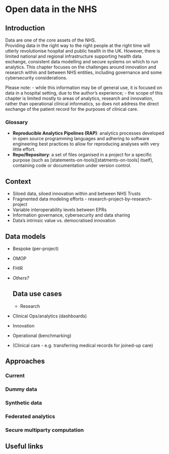 # Open data in the NHS

## Introduction
Data are one of the core assets of the NHS.  
Providing data in the right way to the right people at the right time will utterly revolutionise hospital and public health in the UK.  However, there is limited national and regional infrastructure supporting health data exchange, consistent data modelling and secure systems on which to run analytics.  This chapter focuses on the challenges around innovation and research within and between NHS entities, including governance and some cybersecurity considerations.

Please note:
  - while this information may be of general use, it is focused on data in a hospital setting, due to the author's experience;
- the scope of this chapter is limited mostly to areas of analytics, research and innovation, rather than operational clinical informatics, so does not address the direct exchange of the patient record for the purposes of clinical care.

### Glossary

- **Reproducible Analytics Pipelines (RAP)**: analytics processes developed in open source programming languages and
adhering to software engineering best practices to allow for reproducing analyses with very little effort.
- **Repo/Repository**: a set of files organised in a project for a specific purpose (such as 
[statements-on-tools][statments-on-tools] itself), containing code or documentation under version control.

## Context

- Siloed data, siloed innovation within and between NHS Trusts
- Fragmented data modeling efforts - research-project-by-research-project
- Variable interoperability levels between EPRs
- Information governance, cybersecurity and data sharing
- Data's intrinsic value vs. democratised innovation

## Data models

- Bespoke (per-project)
- OMOP
- FHIR
- *Others?*
  
  ## Data use cases
  
  - Research
- Clinical Ops/analytics (dashboards)
- Innovation
- Operational (benchmarking)
- (Clinical care - e.g. transferring medical records for joined-up care)

## Approaches

### Current

### Dummy data

### Synthetic data

### Federated analytics

### Secure multiparty computation

## Useful links

